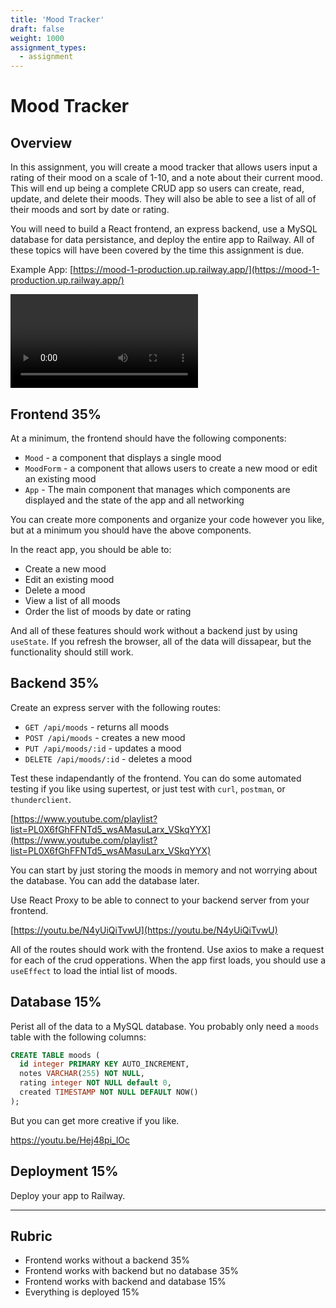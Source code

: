 ```yaml
---
title: 'Mood Tracker'
draft: false
weight: 1000
assignment_types: 
  - assignment
---
```


# Mood Tracker

## Overview

In this assignment, you will create a mood tracker that allows users input a rating of their mood on a scale of 1-10, and a note about their current mood. This will end up being a complete CRUD app so users can create, read, update, and delete their moods. They will also be able to see a list of all of their moods and sort by date or rating.

You will need to build a React frontend, an express backend, use a MySQL database for data persistance, and deploy the entire app to Railway. All of these topics will have been covered by the time this assignment is due.

Example App: [https://mood-1-production.up.railway.app/](https://mood-1-production.up.railway.app/)

<Video name="moodtracker1.mp4" type="video/mp4"></Video>

## Frontend 35%

At a minimum, the frontend should have the following components:

- `Mood` - a component that displays a single mood
- `MoodForm` - a component that allows users to create a new mood or edit an existing mood
- `App` - The main component that manages which components are displayed and the state of the app and all networking

You can create more components and organize your code however you like, but at a minimum you should have the above components.

In the react app, you should be able to:

- Create a new mood
- Edit an existing mood
- Delete a mood
- View a list of all moods
- Order the list of moods by date or rating

And all of these features should work without a backend just by using `useState`. If you refresh the browser, all of the data will dissapear, but the functionality should still work.

## Backend 35%

Create an express server with the following routes:

- `GET /api/moods` - returns all moods
- `POST /api/moods` - creates a new mood
- `PUT /api/moods/:id` - updates a mood
- `DELETE /api/moods/:id` - deletes a mood

Test these indapendantly of the frontend. You can do some automated testing if you like using supertest, or just test with `curl`, `postman`, or `thunderclient`.

[https://www.youtube.com/playlist?list=PL0X6fGhFFNTd5_wsAMasuLarx_VSkqYYX](https://www.youtube.com/playlist?list=PL0X6fGhFFNTd5_wsAMasuLarx_VSkqYYX)

You can start by just storing the moods in memory and not worrying about the database. You can add the database later. 

Use React Proxy to be able to connect to your backend server from your frontend.

[https://youtu.be/N4yUiQiTvwU](https://youtu.be/N4yUiQiTvwU)

All of the routes should work with the frontend. Use axios to make a request for each of the crud opperations. When the app first loads, you should use a `useEffect` to load the intial list of moods.

## Database 15%

Perist all of the data to a MySQL database. You probably only need a `moods` table with the following columns:

```sql
CREATE TABLE moods (
  id integer PRIMARY KEY AUTO_INCREMENT,
  notes VARCHAR(255) NOT NULL,
  rating integer NOT NULL default 0,
  created TIMESTAMP NOT NULL DEFAULT NOW()
);
```


But you can get more creative if you like.

https://youtu.be/Hej48pi_lOc


## Deployment 15%

Deploy your app to Railway.

---

## Rubric

- Frontend works without a backend 35%
- Frontend works with backend but no database 35%
- Frontend works with backend and database 15%
- Everything is deployed 15%
